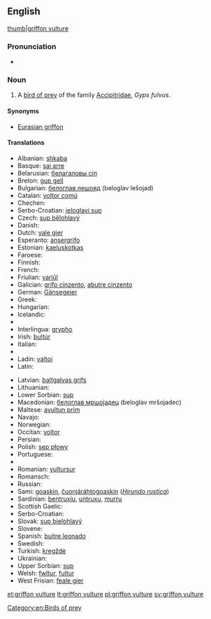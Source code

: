 ==English==

{{wikipedia}}
[[image:Eagle bokeh II.jpg|thumb|griffon vulture]]

===Pronunciation===
* {{IPA|/ˈɡɻɪfɒnˈvʌlʧəɻ/}}

===Noun===
{{en-noun|sg=[[griffon]] [[vulture]]}}

# A [[bird of prey]] of the family [[Accipitridae]], ''Gyps fulvus''.

====Synonyms====
* [[Eurasian griffon]]
{{clear}}

====Translations====
{{rfc-tsort|duplicate language: Serbo-Croatian}}
{{trans-top|''Gyps fulvus''}}
* Albanian: [[shkaba]]
* Basque: [[sai arre]]
* Belarusian: [[белагаловы сіп]]
* Breton: [[gup gell]]
* Bulgarian: [[белоглав лешояд]] (beloglav lešojad)
* Catalan: [[voltor comú]]
* Chechen: {{tø|ce|кIайн корта болу аьрзу}}
* Serbo-Croatian: [[jeloglavi sup]]
* Czech: [[sup bělohlavý]]
* Danish: {{t-|da|gåsegrib}}
* Dutch: [[vale gier]] {{m}}
* Esperanto: [[ansergrifo]]
* Estonian: [[kaeluskotkas]]
* Faroese: {{t-|fo|gammur}}
* Finnish: {{t-|fi|hanhikorppikotka}}
* French: {{t+|fr|vautour fauve|m}}
* Friulian: [[variűl]]
* Galician: [[grifo cinzento]], [[abutre cinzento]]
* German: [[Gänsegeier]] {{m}}
* Greek: {{t+|el|όρνιο|tr=órnio}}
* Hungarian: {{t+|hu|swallow}}
* Icelandic: {{t+|is|gammur}}
* {{trreq|id}}
* Interlingua: [[grypho]] {{m}}
* Irish: [[bultúr]]
* Italian: {{t+|it|avvoltoio}}
* {{trreq|ja}}
* Ladin: [[valtoi]]
* Latin: {{t-|la|Gyps fulvus}}
{{trans-mid}}
* Latvian: [[baltgalvas grifs]]
* Lithuanian: {{t+|lt|grifas|xs=Lithuanian}}
* Lower Sorbian: [[sup]]
* Macedonian: [[белоглав мршоjадец]] (beloglav mršojadec)
* Maltese: [[avultun prim]]
* Navajo: {{tø|nv|tsétah jeeshóóʼ łibáhí}}
* Norwegian: {{t-|no|gåsegribb}}
* Occitan: [[voltor]]
* Persian: {{t+|fa|دال|tr=dâl|xs=Persian}}
* Polish: [[sęp płowy]]
* Portuguese: {{t+|pt|grifo|m}}
* {{trreq|rom}}
* Romanian: [[vultursur]]
* Romansch: {{t-|rm|tschess cularin|xs=Romansch}}
* Russian: {{t-|ru|белоголовый сип|m|tr=belogólovyj sip}}
* Sami: [[goaskin]], [[čuonjáráhtogoaskin]] (''[[Hirundo rustica]]'')
* Sardinian: [[bentruxiu]], [[untruxu]], [[murru]]
* Scottish Gaelic: {{t-|gd|fang|f|xs=Scottish Gaelic}}
* Serbo-Croatian: {{t|sh|белоглави суп|tr=[[bjeloglavi sup]]|sc=Cyrl}}
* Slovak: [[sup bielohlavý]]
* Slovene: {{t-|sl|beloglavi jastreb}}
* Spanish: [[buitre leonado]] {{m}}
* Swedish: {{t+|sv|gåsgam}}
* Turkish: [[kregždė]]
* Ukrainian: {{t-|uk|вольт|tr=vol’t|xs=Ukrainian}}
* Upper Sorbian: [[sup]]
* Welsh: [[fwltur]], [[fultur]]
* West Frisian: [[feale gier]]
{{trans-bottom}}

[[Category:en:Birds of prey]]

[[et:griffon vulture]]
[[lt:griffon vulture]]
[[pl:griffon vulture]]
[[sv:griffon vulture]]